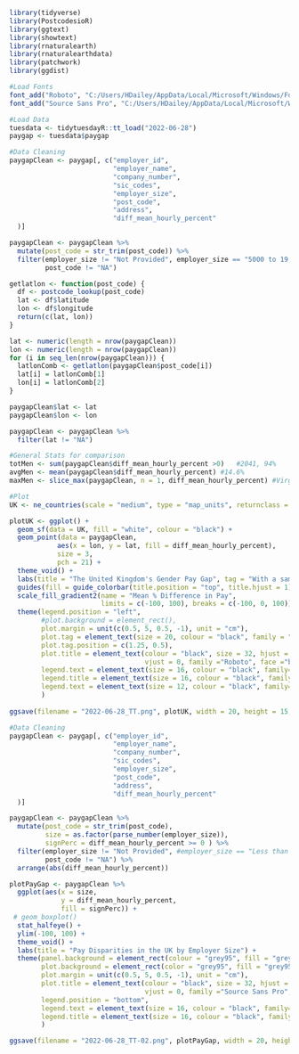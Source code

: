 ```r
library(tidyverse)
library(PostcodesioR)
library(ggtext)
library(showtext)
library(rnaturalearth)
library(rnaturalearthdata)
library(patchwork)
library(ggdist)
```

```r
#Load Fonts
font_add("Roboto", "C:/Users/HDailey/AppData/Local/Microsoft/Windows/Fonts/Roboto-Regular.ttf", "C:/Users/HDailey/AppData/Local/Microsoft/Windows/Fonts/Roboto-Bold.ttf")
font_add("Source Sans Pro", "C:/Users/HDailey/AppData/Local/Microsoft/Windows/Fonts/SourceSansPro-Regular.ttf", "C:/Users/HDailey/AppData/Local/Microsoft/Windows/Fonts/SourceSansPro-Bold.ttf")

#Load Data
tuesdata <- tidytuesdayR::tt_load("2022-06-28")
paygap <- tuesdata$paygap
```

```r
#Data Cleaning
paygapClean <- paygap[, c("employer_id",
                          "employer_name",
                          "company_number",
                          "sic_codes",
                          "employer_size",
                          "post_code",
                          "address",
                          "diff_mean_hourly_percent"
  )]

paygapClean <- paygapClean %>%
  mutate(post_code = str_trim(post_code)) %>%
  filter(employer_size != "Not Provided", employer_size == "5000 to 19,999",
         post_code != "NA")

getlatlon <- function(post_code) {
  df <- postcode_lookup(post_code)
  lat <- df$latitude
  lon <- df$longitude
  return(c(lat, lon))
}

lat <- numeric(length = nrow(paygapClean))
lon <- numeric(length = nrow(paygapClean))
for (i in seq_len(nrow(paygapClean))) {
  latlonComb <- getlatlon(paygapClean$post_code[i])
  lat[i] = latlonComb[1]
  lon[i] = latlonComb[2]
}

paygapClean$lat <- lat
paygapClean$lon <- lon

paygapClean <- paygapClean %>%
  filter(lat != "NA")

#General Stats for comparison
totMen <- sum(paygapClean$diff_mean_hourly_percent >0)   #2041, 94%
avgMen <- mean(paygapClean$diff_mean_hourly_percent) #14.6%
maxMen <- slice_max(paygapClean, n = 1, diff_mean_hourly_percent) #Virgin Atlantic, 66.4%

#Plot
UK <- ne_countries(scale = "medium", type = "map_units", returnclass = "sf", country = "United Kingdom")

plotUK <- ggplot() +
  geom_sf(data = UK, fill = "white", colour = "black") + 
  geom_point(data = paygapClean,
            aes(x = lon, y = lat, fill = diff_mean_hourly_percent),
            size = 3,
            pch = 21) +
  theme_void() +
  labs(title = "The United Kingdom's Gender Pay Gap", tag = "With a sample of 2,171 companies having more than \n 5,000 but less than 20,000 employees, approximately \n 94% paid men a greater salary than women. On average,\n  these companies paid men 15% more than women. \n Virgin Atlantic has the greatest pay discrepancy \n with paying men 66% more than women. \n\n Data: gender-pay-gap.service.gov.uk") +
  guides(fill = guide_colorbar(title.position = "top", title.hjust = 1)) +
  scale_fill_gradient2(name = "Mean % Difference in Pay",
                       limits = c(-100, 100), breaks = c(-100, 0, 100)) +
  theme(legend.position = "left",
        #plot.background = element_rect(),
        plot.margin = unit(c(0.5, 5, 0.5, -1), unit = "cm"),
        plot.tag = element_text(size = 20, colour = "black", family = "Roboto"),
        plot.tag.position = c(1.25, 0.5),
        plot.title = element_text(colour = "black", size = 32, hjust = 0, 
                                  vjust = 0, family ="Roboto", face ="bold"),
        legend.text = element_text(size = 16, colour = "black", family="Roboto", face="bold"),
        legend.title = element_text(size = 16, colour = "black", family="Roboto", face="bold"),
        legend.text = element_text(size = 12, colour = "black", family="Roboto", face="bold")
        )
  
ggsave(filename = "2022-06-28_TT.png", plotUK, width = 20, height = 15, unit = "in", bg = "white")
```

```r
#Data Cleaning
paygapClean <- paygap[, c("employer_id",
                          "employer_name",
                          "company_number",
                          "sic_codes",
                          "employer_size",
                          "post_code",
                          "address",
                          "diff_mean_hourly_percent"
  )]

paygapClean <- paygapClean %>%
  mutate(post_code = str_trim(post_code),
         size = as.factor(parse_number(employer_size)),
         signPerc = diff_mean_hourly_percent >= 0 ) %>%
  filter(employer_size != "Not Provided", #employer_size == "Less than 250",
         post_code != "NA") %>%
  arrange(abs(diff_mean_hourly_percent))

plotPayGap <- paygapClean %>%
  ggplot(aes(x = size, 
             y = diff_mean_hourly_percent, 
             fill = signPerc)) +
 # geom_boxplot()
  stat_halfeye() +
  ylim(-100, 100) +
  theme_void() +
  labs(title = "Pay Disparities in the UK by Employer Size") +
  theme(panel.background = element_rect(colour = "grey95", fill = "grey95"),
        plot.background = element_rect(color = "grey95", fill = "grey95"),
        plot.margin = unit(c(0.5, 5, 0.5, -1), unit = "cm"),
        plot.title = element_text(colour = "black", size = 32, hjust = 0.5, 
                                  vjust = 0, family ="Source Sans Pro", face ="bold"),
        legend.position = "bottom",
        legend.text = element_text(size = 16, colour = "black", family="Source Sans Pro", face="bold"),
        legend.title = element_text(size = 16, colour = "black", family="Source Sans Pro", face="bold")
        )

ggsave(filename = "2022-06-28_TT-02.png", plotPayGap, width = 20, height = 15, unit = "in", bg = "white")
```

